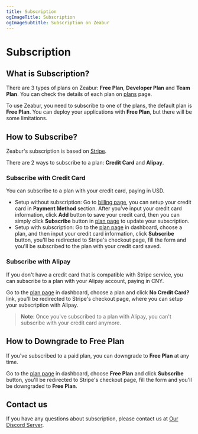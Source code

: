 ```yaml
---
title: Subscription
ogImageTitle: Subscription
ogImageSubtitle: Subscription on Zeabur
---
```


# Subscription

## What is Subscription?

There are 3 types of plans on Zeabur: **Free Plan**, **Developer Plan** and **Team Plan**.
You can check the details of each plan on [plans](/billing/plans) page.

To use Zeabur, you need to subscribe to one of the plans, the default plan is **Free Plan**.
You can deploy your applications with **Free Plan**, but there will be some limitations.

## How to Subscribe?

Zeabur's subscription is based on [Stripe](https://stripe.com/).

There are 2 ways to subscribe to a plan: **Credit Card** and **Alipay**.

### Subscribe with Credit Card

You can subscribe to a plan with your credit card, paying in USD.

- Setup without subscription: Go to [billing page](https://dash.zeabur.com/account/billing), you can setup your credit card in **Payment Method** section. After you've input your credit card information, click **Add** button to save your credit card, then you can simply click **Subscribe** button in [plan page](https://dash.zeabur.com/update-plan) to update your subscription.
- Setup with subscription: Go to the [plan page](https://dash.zeabur.com/update-plan) in dashboard, choose a plan, and then input your credit card information, click **Subscribe** button, you'll be redirected to Stripe's checkout page, fill the form and you'll be subscribed to the plan with your credit card saved.

### Subscribe with Alipay

If you don't have a credit card that is compatible with Stripe service, you can subscribe to a plan with your Alipay account, paying in CNY.

Go to the [plan page](https://dash.zeabur.com/update-plan) in dashboard, choose a plan and click **No Credit Card?** link, you'll be redirected to Stripe's checkout page, where you can setup your subscription with Alipay.

> **Note**: Once you've subscribed to a plan with Alipay, you can't subscribe with your credit card anymore.

## How to Downgrade to Free Plan

If you've subscribed to a paid plan, you can downgrade to **Free Plan** at any time.

Go to the [plan page](https://dash.zeabur.com/update-plan) in dashboard, choose **Free Plan** and click **Subscribe** button, you'll be redirected to Stripe's checkout page, fill the form and you'll be downgraded to **Free Plan**.

## Contact us

If you have any questions about subscription, please contact us at [Our Discord Server](https://discord.gg/DrdGCvXEyY).
